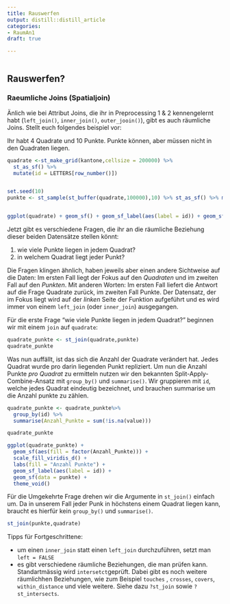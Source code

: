 ```yaml
---
title: Rauswerfen
output: distill::distill_article
categories:
- RaumAn1
draft: true

---
```


```r

```
## Rauswerfen?

### Raeumliche Joins (Spatialjoin)

Änlich wie bei Attribut Joins, die ihr in Preprocessing 1 & 2 kennengelernt habt (`left_join()`, `inner_join()`, `outer_jooin()`), gibt es auch räumliche Joins. Stellt euch folgendes beispiel vor:

Ihr habt 4 Quadrate und 10 Punkte. Punkte können, aber müssen nicht in den Quadraten liegen. 

```r

quadrate <-st_make_grid(kantone,cellsize = 200000) %>%
  st_as_sf() %>%
  mutate(id = LETTERS[row_number()])


set.seed(10)
punkte <- st_sample(st_buffer(quadrate,100000),10) %>% st_as_sf() %>% mutate(value = rnorm(nrow(.)))


ggplot(quadrate) + geom_sf() + geom_sf_label(aes(label = id)) + geom_sf(data = punkte,inherit.aes = FALSE, aes(colour = value)) + theme_void()


```

Jetzt gibt es verschiedene Fragen, die ihr an die räumliche Beziehung dieser beiden Datensätze stellen könnt:

1. wie viele Punkte liegen in jedem Quadrat? <!-- oder: Was ist der Mittelwert aller Punkte pro Quadrat? -->
2. in welchem Quadrat liegt jeder Punkt? <!-- oder in wie vielen Quadraten liegt jeder Punkt? -->

Die Fragen klingen ähnlich, haben jeweils aber einen andere Sichtweise auf die Daten: Im ersten Fall liegt der Fokus auf den *Quadraten* und im zweiten Fall auf den *Punkten*. Mit anderen Worten: Im ersten Fall liefert die Antwort auf die Frage Quadrate zurück, im zweiten Fall Punkte. Der Datensatz, der im Fokus liegt wird auf der *linken* Seite der Funktion aufgeführt und es wird immer von einem `left_join` (oder `inner_join`) ausgegangen. 


Für die erste Frage "wie viele Punkte liegen in jedem Quadrat?" beginnen wir mit einem `join` auf `quadrate`:

```r
quadrate_punkte <- st_join(quadrate,punkte) 
quadrate_punkte
```

Was nun auffällt, ist das sich die Anzahl der Quadrate verändert hat. Jedes Quadrat wurde pro darin liegenden Punkt repliziert. Um nun die Anzahl Punkte *pro Quadrat* zu ermitteln nutzen wir den bekannten Split-Apply-Combine-Ansatz mit `group_by()` und `summarise()`. Wir gruppieren mit `id`, welche jedes Quadrat eindeutig bezeichnet, und brauchen summarise um die Anzahl punkte zu zählen.

```r
quadrate_punkte <- quadrate_punkte%>%
  group_by(id) %>%
  summarise(Anzahl_Punkte = sum(!is.na(value)))

quadrate_punkte
```


```r
ggplot(quadrate_punkte) + 
  geom_sf(aes(fill = factor(Anzahl_Punkte))) + 
  scale_fill_viridis_d() +
  labs(fill = "Anzahl Punkte") +
  geom_sf_label(aes(label = id)) + 
  geom_sf(data = punkte) + 
  theme_void()
```


Für die Umgekehrte Frage drehen wir die Argumente in `st_join()` einfach um. Da in unserem Fall jeder Punk in höchstens einem Quadrat liegen kann, braucht es hierfür kein `group_by()` und `summarise()`.


```r
st_join(punkte,quadrate)
```

Tipps für Fortgeschrittene:

- um einen `inner_join` statt einen `left_join` durchzuführen, setzt man `left = FALSE`
- es gibt verschiedene räumliche Beziehungen, die man prüfen kann. Standartmässig wird `intersetct`geprüft. Dabei gibt es noch weitere räumlichhen Beziehungen, wie zum Beispiel `touches` , `crosses`, `covers`, `within_distance` und viele weitere. Siehe dazu `?st_join` sowie `?st_intersects`.

